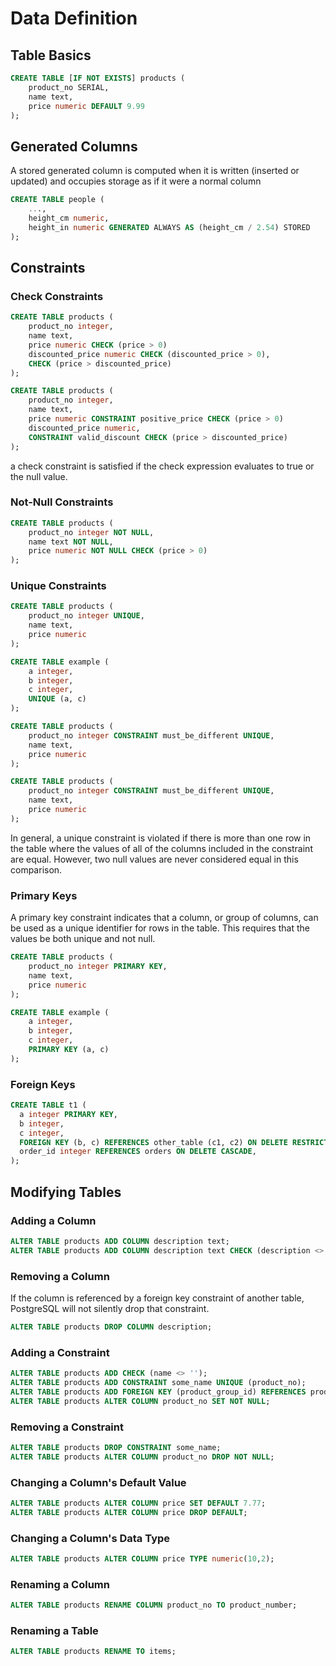 # Data Definition

## Table Basics

```sql
CREATE TABLE [IF NOT EXISTS] products (
    product_no SERIAL,
    name text,
    price numeric DEFAULT 9.99
);
```

## Generated Columns

A stored generated column is computed when it is written (inserted or updated) and occupies storage as if it were a normal column

```sql
CREATE TABLE people (
    ...,
    height_cm numeric,
    height_in numeric GENERATED ALWAYS AS (height_cm / 2.54) STORED
);
```

## Constraints

### Check Constraints

```sql
CREATE TABLE products (
    product_no integer,
    name text,
    price numeric CHECK (price > 0)
    discounted_price numeric CHECK (discounted_price > 0),
    CHECK (price > discounted_price)
);
```

```sql
CREATE TABLE products (
    product_no integer,
    name text,
    price numeric CONSTRAINT positive_price CHECK (price > 0)
    discounted_price numeric,
    CONSTRAINT valid_discount CHECK (price > discounted_price)
);
```

a check constraint is satisfied if the check expression evaluates to true or the null value.

### Not-Null Constraints

```sql
CREATE TABLE products (
    product_no integer NOT NULL,
    name text NOT NULL,
    price numeric NOT NULL CHECK (price > 0)
);
```

### Unique Constraints

```sql
CREATE TABLE products (
    product_no integer UNIQUE,
    name text,
    price numeric
);
```

```sql
CREATE TABLE example (
    a integer,
    b integer,
    c integer,
    UNIQUE (a, c)
);
```

```sql
CREATE TABLE products (
    product_no integer CONSTRAINT must_be_different UNIQUE,
    name text,
    price numeric
);
```

```sql
CREATE TABLE products (
    product_no integer CONSTRAINT must_be_different UNIQUE,
    name text,
    price numeric
);
```

In general, a unique constraint is violated if there is more than one row in the table where the values of all of the columns included in the constraint are equal. However, two null values are never considered equal in this comparison.


### Primary Keys

A primary key constraint indicates that a column, or group of columns, can be used as a unique identifier for rows in the table. This requires that the values be both unique and not null.

```sql
CREATE TABLE products (
    product_no integer PRIMARY KEY,
    name text,
    price numeric
);
```

```sql
CREATE TABLE example (
    a integer,
    b integer,
    c integer,
    PRIMARY KEY (a, c)
);
```


### Foreign Keys

```sql
CREATE TABLE t1 (
  a integer PRIMARY KEY,
  b integer,
  c integer,
  FOREIGN KEY (b, c) REFERENCES other_table (c1, c2) ON DELETE RESTRICT,
  order_id integer REFERENCES orders ON DELETE CASCADE,
);
```

## Modifying Tables

### Adding a Column

```sql
ALTER TABLE products ADD COLUMN description text;
ALTER TABLE products ADD COLUMN description text CHECK (description <> '');
```

### Removing a Column

If the column is referenced by a foreign key constraint of another table, PostgreSQL will not silently drop that constraint.

```sql
ALTER TABLE products DROP COLUMN description;
```

### Adding a Constraint

```sql
ALTER TABLE products ADD CHECK (name <> '');
ALTER TABLE products ADD CONSTRAINT some_name UNIQUE (product_no);
ALTER TABLE products ADD FOREIGN KEY (product_group_id) REFERENCES product_groups;
ALTER TABLE products ALTER COLUMN product_no SET NOT NULL;
```

### Removing a Constraint

```sql
ALTER TABLE products DROP CONSTRAINT some_name;
ALTER TABLE products ALTER COLUMN product_no DROP NOT NULL;
```

### Changing a Column's Default Value

```sql
ALTER TABLE products ALTER COLUMN price SET DEFAULT 7.77;
ALTER TABLE products ALTER COLUMN price DROP DEFAULT;
```

### Changing a Column's Data Type

```sql
ALTER TABLE products ALTER COLUMN price TYPE numeric(10,2);
```

### Renaming a Column

```sql
ALTER TABLE products RENAME COLUMN product_no TO product_number;
```

### Renaming a Table

```sql
ALTER TABLE products RENAME TO items;
```